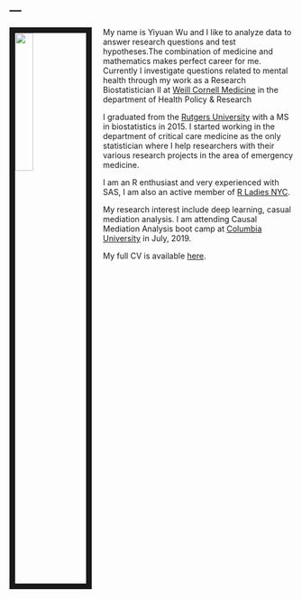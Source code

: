 ---
---

<link rel="stylesheet" href="styles.css" type="text/css">

<img src="images/yiyuan_may2019.JPG" style="width:25%; border:10px solid; margin-right: 20px" align="left">

My name is Yiyuan Wu and I like to analyze data to answer research questions and test hypotheses.The combination of medicine and mathematics makes perfect career for me. Currently I investigate questions related to mental health through my work as a Research Biostatistician II at [Weill Cornell Medicine](http://hpr.weill.cornell.edu/divisions/hpe/) in the department of Health Policy & Research 

I graduated from the [Rutgers University](https://stat.rutgers.edu/) with a MS in biostatistics in 2015. I started working in the department of critical care medicine as the only statistician where I help researchers with their various research projects in the area of emergency medicine. 

I am an R enthusiast and very experienced with SAS, I am also an active member of [R Ladies NYC](http://www.rladiesnyc.org/). 


My research interest include deep learning, casual mediation analysis. I am attending Causal Mediation Analysis boot camp at [Columbia University](https://www.mailman.columbia.edu/research/) in July, 2019.

My full CV is available [here](files/Wu_CV_April2019.pdf).
